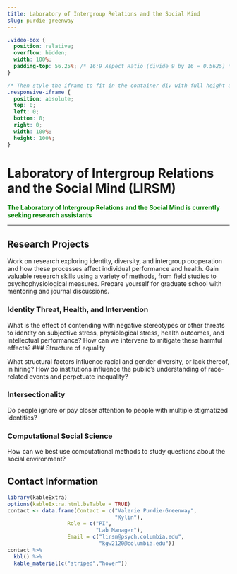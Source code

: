 ```yaml
---
title: Laboratory of Intergroup Relations and the Social Mind
slug: purdie-greenway
---
```


```css
.video-box {
  position: relative;
  overflow: hidden;
  width: 100%;
  padding-top: 56.25%; /* 16:9 Aspect Ratio (divide 9 by 16 = 0.5625) */
}

/* Then style the iframe to fit in the container div with full height and width */
.responsive-iframe {
  position: absolute;
  top: 0;
  left: 0;
  bottom: 0;
  right: 0;
  width: 100%;
  height: 100%;
}
```

# Laboratory of Intergroup Relations and the Social Mind (LIRSM)

<span style="color:green">
**The Laboratory of Intergroup Relations and the Social Mind is currently seeking research assistants**
</span>

***

## Research Projects

Work on research exploring identity, diversity, and intergroup cooperation and how these processes affect individual performance and health. Gain valuable research skills using a variety of methods, from field studies to psychophysiological measures. Prepare yourself for graduate school with mentoring and journal discussions.
 
### Identity Threat, Health, and Intervention

What is the effect of contending with negative stereotypes or other threats to identity on subjective stress, physiological stress, health outcomes, and intellectual performance? How can we intervene to mitigate these harmful effects?
### Structure of equality

What structural factors influence racial and gender diversity, or lack thereof, in hiring? How do institutions influence the public’s understanding of race-related events and perpetuate inequality?

### Intersectionality

Do people ignore or pay closer attention to people with multiple stigmatized identities?


### Computational Social Science

How can we best use computational methods to study questions about the social environment?


## Contact Information


```r
library(kableExtra)
options(kableExtra.html.bsTable = TRUE)
contact <- data.frame(Contact = c("Valerie Purdie-Greenway",
                                  "Kylin"),
                   Role = c("PI",
                            "Lab Manager"),
                   Email = c("lirsm@psych.columbia.edu",
                             "kgw2120@columbia.edu"))
contact %>%
  kbl() %>%
  kable_material(c("striped","hover"))
                   
                   
```

